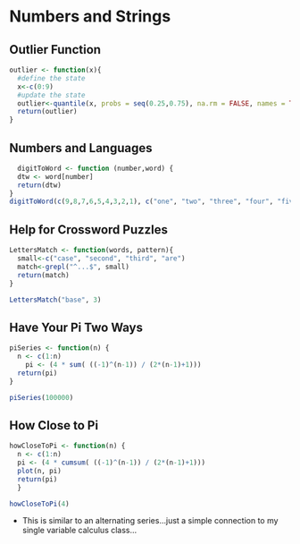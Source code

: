 Numbers and Strings
========================================================

## Outlier Function
```r
outlier <- function(x){
  #define the state
  x<-c(0:9)
  #update the state
  outlier<-quantile(x, probs = seq(0.25,0.75), na.rm = FALSE, names = TRUE, type = 7)
  return(outlier)
}
```

## Numbers and Languages
```r
  digitToWord <- function (number,word) {
  dtw <- word[number]
  return(dtw)
}
digitToWord(c(9,8,7,6,5,4,3,2,1), c("one", "two", "three", "four", "five", "six", "seven", "eight", "nine"))
```

## Help for Crossword Puzzles
```r
LettersMatch <- function(words, pattern){
  small<-c("case", "second", "third", "are")
  match<-grepl("^...$", small)
  return(match)
}
```

```r
LettersMatch("base", 3)
```

## Have Your Pi Two Ways
```r
piSeries <- function(n) {
  n <- c(1:n)
    pi <- (4 * sum( ((-1)^(n-1)) / (2*(n-1)+1)))
  return(pi) 
}
```

```r
piSeries(100000)
```

## How Close to Pi
```r
howCloseToPi <- function(n) {
  n <- c(1:n)
  pi <- (4 * cumsum( ((-1)^(n-1)) / (2*(n-1)+1)))
  plot(n, pi)
  return(pi)
  }
```

```r
howCloseToPi(4)
```

- This is similar to an alternating series...just a simple connection to my single variable calculus class...